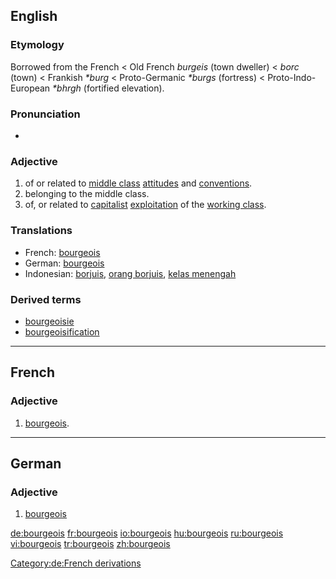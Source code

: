 ==English==

===Etymology===
Borrowed from the French < Old French ''burgeis'' (town dweller) < ''borc'' (town) < Frankish ''*burg'' < Proto-Germanic ''*burgs'' (fortress) < Proto-Indo-European ''*bhrgh'' (fortified elevation).

===Pronunciation===
*{{audio|en-uk-bourgeois.ogg|Audio (UK)}}

===Adjective===
{{en-adj}}

# of or related to [[middle class]] [[attitudes]] and [[conventions]].
# belonging to the middle class.
# of, or related to [[capitalist]] [[exploitation]] of the [[working class]].

===Translations===
{{rfc-level|Translations at L3+ (AutoFormat would have corrected level of Translations)}}
*French: [[bourgeois#French|bourgeois]]
*German: [[bourgeois#German|bourgeois]]
*Indonesian: [[borjuis]], [[orang borjuis]], [[kelas menengah]]

===Derived terms===
*[[bourgeoisie]]
*[[bourgeoisification]]

----

==French==

===Adjective===
{{fr-adj|mp=bourgeois}}

# [[bourgeois]].

----

==German==

===Adjective===
{{de-adj|comparative=bourgeoiser|superlative=bourgeoisesten}}

# [[bourgeois#English|bourgeois]]

[[Category:de:French derivations]]

[[de:bourgeois]]
[[fr:bourgeois]]
[[io:bourgeois]]
[[hu:bourgeois]]
[[ru:bourgeois]]
[[vi:bourgeois]]
[[tr:bourgeois]]
[[zh:bourgeois]]